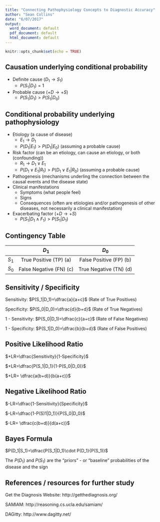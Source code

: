 ```yaml
---
title: "Connecting Pathophysiology Concepts to Diagnostic Accuracy"
author: "Sean Collins"
date: "6/07/2017"
output:
  word_document: default
  pdf_document: default
  html_document: default
---
```


```r
knitr::opts_chunk$set(echo = TRUE)
```

## Causation underlying conditional probability

- Definite cause ($D_1 \rightarrow S_1$)
	- $P(S_1|D_1) = 1$
- Probable cause ($+D \rightarrow +S$)
 	- $P(S_1|D_1) > P(S_1|D_0)$ 
 
## Conditional probability underlying pathophysiology

- Etiology (a cause of disease) 
	- $E_1 \rightarrow D_1$
	- $P(D_1|E_1) > P(D_1|E_0)$ (assuming a probable cause)
- Risk factor (can be an etiology, can cause an etiology, or both (confounding))
	- $R_1 \rightarrow D_1 \vee E_1$ 
	- $P(D_1 \vee E_1|R_1) > P(D_1 \vee E_1|R_0)$ (assuming a probable cause)
- Pathogenesis (mechanisms underling the connection between the causal events and the disease state)
- Clinical manifestations
	- Symptoms (what people feel)
	- Signs
	- Consequences (often are etiologies and/or pathogenesis of other diseases, not necessarily a clinical manifestation)
- Exacerbating factor ($+D \rightarrow +S$)
	- $P(S_1|D_1 \wedge F_1) > P(S_1|D_1)$


## Contingency Table

|                | $D_1$            | $D_0$                      |
|:--------------:|:-------------:|:-----------------------:|
| $S_1$             | True Positive (TP) (a) | False Positive (FP) (b)|
| $S_0$             | False Negative (FN) (c) | True Negative (TN) (d) |



## Sensitivity / Specificity

Sensitivity: $P(S_1|D_1)=\dfrac{a}{a+c}$ (Rate of True Positives)

Specificity: $P(S_0|D_0)=\dfrac{d}{b+d}$ (Rate of True Negatives)

1 - Sensitivity: $P(S_0|D_1)=\dfrac{c}{a+c}$ (Rate of False Negatives)

1 - Specificity: $P(S_1|D_0)=\dfrac{b}{b+d}$ (Rate of False Positives)

## Positive Likelihood Ratio

$+LR=\dfrac{Sensitivity}{1-Specificity}$

$+LR=\dfrac{P(S_1|D_1}{1-P(S_0|D_0)}$

$+LR= \dfrac{a(b+d)}{b(a+c)}$

## Negative Likelihood Ratio

$-LR=\dfrac{1-Sensitivity}{Specificity}$

$-LR=\dfrac{1-P(S)1|D_1)}{P(S_0|D_0}$

$-LR= \dfrac{c(b+d)}{d(a+c)}$ 

## Bayes Formula

$P(D_1|S_1)=\dfrac{P(S_1|D_1)\cdot P(D_1}{P(S_1)}$

The $P(D_1)$ and $P(S_1)$ are the "priors" - or "baseline" probabilities of the disease and the sign

## References / resources for further study

Get the Diagnosis Website: http://getthediagnosis.org/

SAMIAM: http://reasoning.cs.ucla.edu/samiam/ 

DAGitty: http://www.dagitty.net/ 
